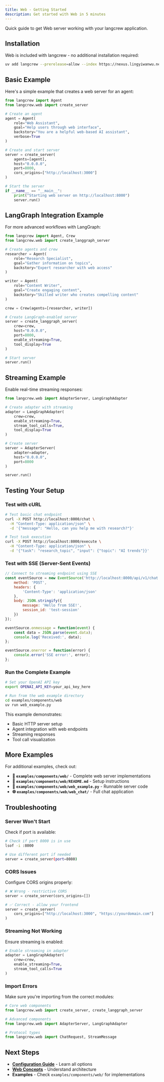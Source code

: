 ```yaml
---
title: Web - Getting Started
description: Get started with Web in 5 minutes
---
```


Quick guide to get Web server working with your langcrew application.

## Installation

Web is included with langcrew - no additional installation required:

```bash
uv add langcrew --prerelease=allow --index https://nexus.lingyiwanwu.net/repository/pypi-hosted/simple
```

## Basic Example

Here's a simple example that creates a web server for an agent:

```python
from langcrew import Agent
from langcrew.web import create_server

# Create an agent
agent = Agent(
    role="Web Assistant",
    goal="Help users through web interface",
    backstory="You are a helpful web-based AI assistant",
    verbose=True
)

# Create and start server
server = create_server(
    agents=[agent],
    host="0.0.0.0",
    port=8000,
    cors_origins=["http://localhost:3000"]
)

# Start the server
if __name__ == "__main__":
    print("Starting web server on http://localhost:8000")
    server.run()
```

## LangGraph Integration Example

For more advanced workflows with LangGraph:

```python
from langcrew import Agent, Crew
from langcrew.web import create_langgraph_server

# Create agents and crew
researcher = Agent(
    role="Research Specialist",
    goal="Gather information on topics",
    backstory="Expert researcher with web access"
)

writer = Agent(
    role="Content Writer", 
    goal="Create engaging content",
    backstory="Skilled writer who creates compelling content"
)

crew = Crew(agents=[researcher, writer])

# Create LangGraph-enabled server
server = create_langgraph_server(
    crew=crew,
    host="0.0.0.0",
    port=8000,
    enable_streaming=True,
    tool_display=True
)

# Start server
server.run()
```

## Streaming Example

Enable real-time streaming responses:

```python
from langcrew.web import AdapterServer, LangGraphAdapter

# Create adapter with streaming
adapter = LangGraphAdapter(
    crew=crew,
    enable_streaming=True,
    stream_tool_calls=True,
    tool_display=True
)

# Create server
server = AdapterServer(
    adapter=adapter,
    host="0.0.0.0",
    port=8000
)

server.run()
```

## Testing Your Setup

### Test with cURL

```bash
# Test basic chat endpoint
curl -X POST http://localhost:8000/chat \
  -H "Content-Type: application/json" \
  -d '{"message": "Hello, can you help me with research?"}'

# Test task execution
curl -X POST http://localhost:8000/execute \
  -H "Content-Type: application/json" \
  -d '{"task": "research_topic", "input": {"topic": "AI trends"}}'
```

### Test with SSE (Server-Sent Events)

```javascript
// Connect to streaming endpoint using SSE
const eventSource = new EventSource('http://localhost:8000/api/v1/chat', {
    method: 'POST',
    headers: {
        'Content-Type': 'application/json'
    },
    body: JSON.stringify({
        message: 'Hello from SSE!',
        session_id: 'test-session'
    })
});

eventSource.onmessage = function(event) {
    const data = JSON.parse(event.data);
    console.log('Received:', data);
};

eventSource.onerror = function(error) {
    console.error('SSE error:', error);
};
```

### Run the Complete Example

```bash
# Set your OpenAI API key
export OPENAI_API_KEY=your_api_key_here

# Run from the web example directory
cd examples/components/web
uv run web_example.py
```

This example demonstrates:
- Basic HTTP server setup
- Agent integration with web endpoints
- Streaming responses
- Tool call visualization

## More Examples

For additional examples, check out:

- **📁 `examples/components/web/`** - Complete web server implementations
- **📄 `examples/components/web/README.md`** - Setup instructions  
- **🐍 `examples/components/web/web_example.py`** - Runnable server code
- **🌐 `examples/components/web/web_chat/`** - Full chat application

## Troubleshooting

### Server Won't Start

Check if port is available:
```bash
# Check if port 8000 is in use
lsof -i :8000

# Use different port if needed
server = create_server(port=8080)
```

### CORS Issues

Configure CORS origins properly:
```python
# ❌ Wrong - restrictive CORS
server = create_server(cors_origins=[])

# ✅ Correct - allow your frontend
server = create_server(
    cors_origins=["http://localhost:3000", "https://yourdomain.com"]
)
```

### Streaming Not Working

Ensure streaming is enabled:
```python
# Enable streaming in adapter
adapter = LangGraphAdapter(
    crew=crew,
    enable_streaming=True,
    stream_tool_calls=True
)
```

### Import Errors

Make sure you're importing from the correct modules:
```python
# Core web components
from langcrew.web import create_server, create_langgraph_server

# Advanced components
from langcrew.web import AdapterServer, LangGraphAdapter

# Protocol types
from langcrew.web import ChatRequest, StreamMessage
```

## Next Steps

- **[Configuration Guide](/guides/web/configuration)** - Learn all options
- **[Web Concepts](/concepts/web)** - Understand architecture
- **Examples** - Check `examples/components/web/` for implementations